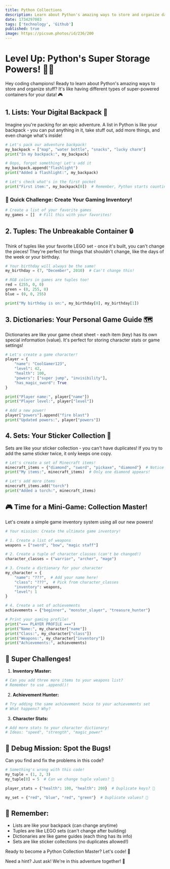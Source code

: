 ```yaml
---
title: Python Collections
description: Learn about Python's amazing ways to store and organize data
date: 1734297003
tags: ['technology', 'Github']
published: true
image: https://picsum.photos/id/236/200
---
```


# Level Up: Python's Super Storage Powers! 🦸‍♂️

Hey coding champions! Ready to learn about Python's amazing ways to store and organize stuff? It's like having different types of super-powered containers for your data! 🎮

## 1. Lists: Your Digital Backpack 🎒

Imagine you're packing for an epic adventure. A list in Python is like your backpack - you can put anything in it, take stuff out, add more things, and even change what's inside!

```python showLineNumbers
# Let's pack our adventure backpack!
my_backpack = ["map", "water bottle", "snacks", "lucky charm"]
print("In my backpack:", my_backpack)

# Oops, forgot something! Let's add it
my_backpack.append("flashlight")
print("Added a flashlight:", my_backpack)

# Let's check what's in the first pocket
print("First item:", my_backpack[0])  # Remember, Python starts counting at 0!
```

### 🎯 Quick Challenge: Create Your Gaming Inventory!
```python showLineNumbers
# Create a list of your favorite games
my_games = []  # Fill this with your favorites!
```

## 2. Tuples: The Unbreakable Container 🔒

Think of tuples like your favorite LEGO set - once it's built, you can't change the pieces! They're perfect for things that shouldn't change, like the days of the week or your birthday.

```python showLineNumbers
# Your birthday will always be the same!
my_birthday = (7, "December", 2010)  # Can't change this!

# RGB colors in games are tuples too!
red = (255, 0, 0)
green = (0, 255, 0)
blue = (0, 0, 255)

print("My birthday is on:", my_birthday[0], my_birthday[1])
```

## 3. Dictionaries: Your Personal Game Guide 🗺️

Dictionaries are like your game cheat sheet - each item (key) has its own special information (value). It's perfect for storing character stats or game settings!

```python showLineNumbers
# Let's create a game character!
player = {
    "name": "CoolGamer123",
    "level": 42,
    "health": 100,
    "powers": ["super jump", "invisibility"],
    "has_magic_sword": True
}

print("Player name:", player["name"])
print("Player level:", player["level"])

# Add a new power!
player["powers"].append("fire blast")
print("Updated powers:", player["powers"])
```

## 4. Sets: Your Sticker Collection 🌟

Sets are like your sticker collection - you can't have duplicates! If you try to add the same sticker twice, it only keeps one copy.

```python showLineNumbers
# Let's create a set of Minecraft items!
minecraft_items = {"diamond", "sword", "pickaxe", "diamond"}  # Notice two diamonds?
print("My items:", minecraft_items)  # Only one diamond appears!

# Let's add more items
minecraft_items.add("torch")
print("Added a torch:", minecraft_items)
```

## 🎮 Time for a Mini-Game: Collection Master!

Let's create a simple game inventory system using all our new powers!

```python showLineNumbers
# Your mission: Create the ultimate game inventory!

# 1. Create a list of weapons
weapons = ["sword", "bow", "magic staff"]

# 2. Create a tuple of character classes (can't be changed!)
character_classes = ("warrior", "archer", "mage")

# 3. Create a dictionary for your character
my_character = {
    "name": "???",  # Add your name here!
    "class": "???",  # Pick from character_classes
    "inventory": weapons,
    "level": 1
}

# 4. Create a set of achievements
achievements = {"beginner", "monster_slayer", "treasure_hunter"}

# Print your gaming profile!
print("=== PLAYER PROFILE ===")
print("Name:", my_character["name"])
print("Class:", my_character["class"])
print("Weapons:", my_character["inventory"])
print("Achievements:", achievements)
```

## 🌟 Super Challenges!

1. **Inventory Master:**
```python showLineNumbers
# Can you add three more items to your weapons list?
# Remember to use .append()!
```

2. **Achievement Hunter:**
```python showLineNumbers
# Try adding the same achievement twice to your achievements set
# What happens? Why?
```

3. **Character Stats:**
```python showLineNumbers
# Add more stats to your character dictionary!
# Ideas: "speed", "strength", "magic_power"
```

## 🎯 Debug Mission: Spot the Bugs!

Can you find and fix the problems in this code?

```python showLineNumbers
# Something's wrong with this code!
my_tuple = (1, 2, 3)
my_tuple[0] = 5  # Can we change tuple values? 🤔

player_stats = {"health": 100, "health": 200}  # Duplicate keys? 🤔

my_set = {"red", "blue", "red", "green"}  # Duplicate values? 🤔
```

## 🌈 Remember:

- Lists are like your backpack (can change anytime)
- Tuples are like LEGO sets (can't change after building)
- Dictionaries are like game guides (each thing has its info)
- Sets are like sticker collections (no duplicates allowed!)

Ready to become a Python Collection Master? Let's code! 💪

Need a hint? Just ask! We're in this adventure together! 🚀